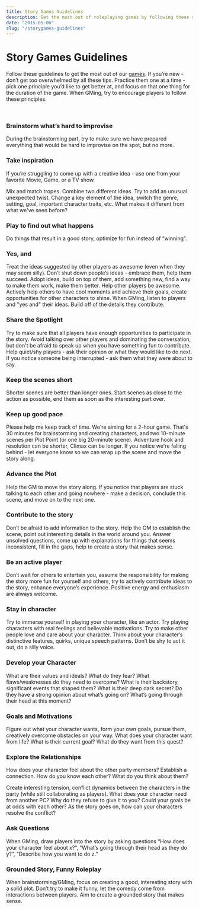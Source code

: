 ```yaml
---
title: Story Games Guidelines
description: Get the most out of roleplaying games by following these simple tips.
date: "2015-05-06"
slug: "/storygames-guidelines"
---
```


# Story Games Guidelines
Follow these guidelines to get the most out of our [games](/story-games). If you’re new - don’t get too overwhelmed by all these tips. Practice them one at a time - pick one principle you’d like to get better at, and focus on that one thing for the duration of the game. When GMing, try to encourage players to follow these principles. 

<br/>

<div className="columns"> 
<div className="col">

### Brainstorm what’s hard to improvise
During the brainstorming part, try to make sure we have prepared everything that would be hard to improvise on the spot, but no more.

<!-- 
 -->

### Take inspiration
If you’re struggling to come up with a creative idea - use one from your favorite Movie, Game, or a TV show. 

Mix and match tropes. Combine two different ideas. Try to add an unusual unexpected twist. Change a key element of the idea, switch the genre, setting, goal, important character traits, etc. What makes it different from what we've seen before?

### Play to find out what happens
Do things that result in a good story, optimize for fun instead of “winning”.

### Yes, and
Treat the ideas suggested by other players as awesome (even when they may seem silly). Don’t shut down people’s ideas - embrace them, help them succeed. Adopt ideas, build on top of them, add something new, find a way to make them work, make them better. Help other players be awesome. Actively help others to have cool moments and achieve their goals, create opportunities for other characters to shine. When GMing, listen to players and "yes and" their ideas. Build off of the details they contribute.

### Share the Spotlight
Try to make sure that all players have enough opportunities to participate in the story. Avoid talking over other players and dominating the conversation, but don't be afraid to speak up when you have something fun to contribute. Help quiet/shy players - ask their opinion or what they would like to do next. If you notice someone being interrupted - ask them what they were about to say.

### Keep the scenes short
Shorter scenes are better than longer ones. Start scenes as close to the action as possible, end them as soon as the interesting part over.

### Keep up good pace
Please help me keep track of time. We're aiming for a 2-hour game. That's 30 minutes for brainstorming and creating characters, and two 10-minute scenes per Plot Point (or one big 20-minute scene). Adventure hook and resolution can be shorter, Climax can be longer. If you notice we're falling behind - let everyone know so we can wrap up the scene and move the story along.

### Advance the Plot
Help the GM to move the story along. If you notice that players are stuck talking to each other and going nowhere - make a decision, conclude this scene, and move on to the next one.

<!--  provide explanations for information that seems inconsistent, -->
<!-- Vividly describe what you do.  -->

</div>
<div className="col">

### Contribute to the story
Don’t be afraid to add information to the story. Help the GM to establish the scene, point out interesting details in the world around you. Answer unsolved questions, come up with explanations for things that seems inconsistent, fill in the gaps, help to create a story that makes sense. 

### Be an active player
Don’t wait for others to entertain you, assume the responsibility for making the story more fun for yourself and others, try to actively contribute ideas to the story, enhance everyone’s experience. Positive energy and enthusiasm are always welcome. 

### Stay in character
Try to immerse yourself in playing your character, like an actor. Try playing characters with real feelings and believable motivations. Try to make other people love and care about your character. Think about your character’s distinctive features, quirks, unique speech patterns. Don’t be shy to act it out, do a silly voice.

### Develop your Character
What are their values and ideals? What do they fear? What flaws/weaknesses do they need to overcome? What is their backstory, significant events that shaped them? What is their deep dark secret? Do they have a strong opinion about what’s going on? What’s going through their head at this moment? 

### Goals and Motivations
Figure out what your character wants, form your own goals, pursue them, creatively overcome obstacles on your way. What does your character want from life? What is their current goal? What do they want from this quest? 

<!-- Don’t wait for the GM to provide every detail and tell you what to do.  -->

### Explore the Relationships
How does your character feel about the other party members? Establish a connection. How do you know each other? What do you think about them?


Create interesting tension, conflict dynamics between the characters in the party (while still collaborating as players). What does your character need from another PC? Why do they refuse to give it to you? Could your goals be at odds with each other? As the story goes on, how can your characters resolve the conflict?

### Ask Questions
When GMing, draw players into the story by asking questions “How does your character feel about x?”, “What’s going through their head as they do y?”, “Describe how you want to do z.”

### Grounded Story, Funny Roleplay
When brainstorming/GMing, focus on creating a good, interesting story with a solid plot. Don’t try to make it funny, let the comedy come from interactions between players. Aim to create a grounded story that makes sense.

<!--  - try to create a grounded believable world on top of which we can improvise funny and entertaining situations. -->

<!-- an agreement, find a win-win outcome?  -->


<!-- characters want opposite things?  -->







</div>
</div>

<!-- 

---
## GMing


### Rare rolls, meaningful consequences
Roll the dice when succeeding or failing at the action could each contribute something interesting to the story. Don't roll for insignificant things.

Don't let failed rolls to halt the story. "Nothing happens" should never be an outcome of a roll. Players should never get stuck at the door they can't unlock. Instead, roll for being able to pick the lock before the guards show up. 

The situation should always change after a roll, for better or for worse, moving the characters closer to or farther away from their goals. Each outcome moves the plot forward, takes the story in a different direction. Failure always leads to consequences - the characters suffer a temporary defeat, face a complication, or have to try a different approach.

 -->

<!-- 
It's not I fail to pick the lock and we're still standing there. It's I fail to pick the lock before the guards show up and now we're on the run from them!

It's not I fail to pick the lock and we're still standing there. It's I fail to pick the lock before the guards show up and now we're on the run from them!

1) We shouldn't be doing mechanical tests for success if the outcomes won't matter (if either success or failure wouldn't be interested, why is the test revolving around this)
2) Failure shouldn't stop continued play ("being stuck at the door you can't unlock").

 -->
<!--  - things must get either better or worse for the heroes.  -->

<!-- 
### Action and Combat Scenes
Don't roll for separate attacks or actions. Use the dice to determine the outcomes of decisive moments in the conflict, dramatically interesting turning points. 

Resolve most fights in one roll. Describe how you're fighting, roll to see if you win. Defeating a fearsome enemy (like a dragon) may require 2-4 challenges (get close enough while avoiding it's attacks, pry open one of it's scales, land a killing blow).

Players don't die, but you can describe how they got hurt and take it into account when deciding the difficulty of future challenges. If the situation gets severe, players may be forced to escape or be left at the mercy of their enemies.

 -->

<!--  (unless they want their character to die when it feels dramatically appropriate) -->

<!-- 
### Build on top of players ideas
Listen to players and "yes and" their ideas. Build off of the details they contribute.

 -->

<!-- 

---

## And don't forget...

<div className="columns"> 
<div className="col">

### Relax and have fun
If you’re feeling stuck and having trouble coming up with ideas - just do whatever seems to make sense at the moment. Often an idea that seems simple and obvious to you will lead to something interesting. Remember, as long as you and others are enjoying the game - you’re doing great! 

</div>
<div className="col">

### Make Friends
Get to know people outside the games. Leave some time for a bit of socializing before or after the games, chat between the games in the text channel.


</div>
</div>

 -->



<!-- Roll should meaningful impact on the story, determine the outcomes of decisive moments, dramatically interesting turning points.  -->
